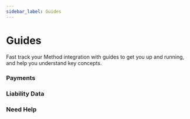 ```yaml
---
sidebar_label: Guides
---
```



# Guides

Fast track your Method integration with guides to get you up and running, and help
you understand key concepts.

### Payments

<CardContainer>
  <Card
    icon="/img/sidebar-icon/guides/quick-start.svg"
    href="/guides/quick-start"
    header="Quick start"
    body="Hit the ground running and make your first API call."
  />
  <Card
    icon="/img/sidebar-icon/guides/create-your-first-payment.svg"
    href="/guides/quick-start/create-your-first-payment"
    header="Create your first payment"
    body="Interact with Method resources by creating your first payment."
  />
  <Card
    icon="/img/sidebar-icon/guides/entities.svg"
    href="/guides/entities"
    header="Entities"
    body="View and manage your users through Method entities."
  />
  <Card
    icon="/img/sidebar-icon/guides/source-accounts.svg"
    href="/guides/accounts/overview#source-accounts"
    header="Source accounts"
    body="Connect bank accounts using routing and account numbers."
  />
  <Card
    icon="/img/sidebar-icon/guides/destination-accounts.svg"
    href="/guides/accounts/overview#destination-accounts"
    header="Destination accounts"
    body="Connect your user's student loans, credit cards, and more."
  />
  <Card
    icon="/img/sidebar-icon/guides/payments.svg"
    href="/guides/payments"
    header="Payments"
    body="Transfer funds from a source to a destination account."
  />
</CardContainer>

### Liability Data

<CardContainer>
  <Card
    icon="/img/sidebar-icon/guides/quick-start.svg"
    href="/guides/quick-start"
    header="Quick start"
    body="Hit the ground running and make your first API call."
  />
  <Card
    icon="/img/sidebar-icon/guides/retrieve-an-entitys-debts.svg"
    href="/guides/quick-start/retrieve-an-entitys-debts"
    header="Retrieve an entity's debts"
    body="Automatically retrieve and create all of an entity's debts."
  />
  <Card
    icon="/img/sidebar-icon/guides/entities.svg"
    href="/guides/entities"
    header="Entities"
    body="View and manage your users through Method entities."
  />
  <Card
    icon="/img/sidebar-icon/guides/identity-verification.svg"
    href="/guides/entities/identity-verification"
    header="Identity Verification"
    body="Verify an entity's identity with KYC and security questions."
  />
  <Card
    icon="/img/sidebar-icon/guides/retrieve-liability-account-data.svg"
    href="/guides/accounts/retrieve-liability-account-data"
    header="Retrieve liability account data"
    body="Retrieve enhanced and comprehensive liability data."
  />
</CardContainer>

### Need Help

<CardContainer>
  <Card
    icon="/img/sidebar-icon/guides/support.svg"
    href="/guides/support"
    header="Support"
    body="Need help integrating with Method? Send us a message."
  />
</CardContainer>

<!--

---

## Explore by use case

<CardContainer>
  <UseCaseCard
    href="/guides/use-cases/payoff-debts"
    illustration="/img/illustrations/illustration-1.png"
    header="Payoff debts"
    body="Initiate a payment to personal loans, student loans, mortgages, credit card, and more."
  />
  <UseCaseCard
    href="/guides/use-cases/ach-transfers"
    illustration="/img/illustrations/illustration-2.png"
    header="ACH transfers"
    body="Transfer money from checking or savings accounts."
  />
  <UseCaseCard
    href="/guides/use-cases/balance-transfers"
    illustration="/img/illustrations/illustration-3.png"
    header="Balance transfers"
    body="Transfer balance from one credit card to another."
  />
  <UseCaseCard
    href="/guides/use-cases/swap-payment-method"
    illustration="/img/illustrations/illustration-4.png"
    header="Swap payment method"
    body="Manage a bill's payment source by swapping payment methods."
  />
</CardContainer>

---

-->
